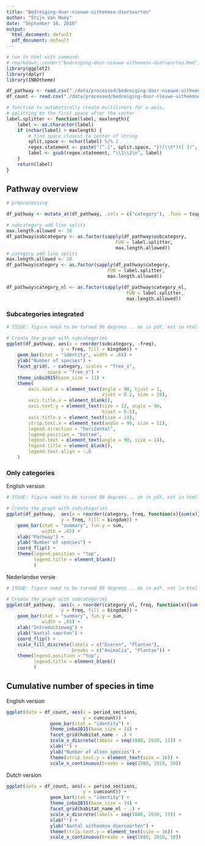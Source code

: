```yaml
---
title: "Bedreiging-door-nieuwe-uitheemse-diersoorten"
author: "Stijn Van Hoey"
date: "September 16, 2016"
output:
  html_document: default
  pdf_document: default
---
```


```r
# run to html with command:
# rmarkdown::render("bedreiging-door-nieuwe-uitheemse-diersoorten.Rmd", output_file = "../reports/html/bedreiging-door-nieuwe-uitheemse-diersoorten.html") 
library(ggplot2)
library(dplyr)
library(INBOtheme)

df_pathway <- read.csv("./data/processed/bedreiging-door-nieuwe-uitheemse-diersoorten-1.csv")
df_count <- read.csv("./data/processed/bedreiging-door-nieuwe-uitheemse-diersoorten-2.csv")

# function to automatically create multiliners for x-axis,
# splitting on the first space after the center
label.splitter <- function(label, maxlength){
    label <- as.character(label)
    if (nchar(label) > maxlength) {
        # find space closest to center of string
        split.space <- nchar(label) %/% 2
        regex.statement <- paste("(^.{", split.space, "})(\\S*)([ ])", sep = "")
        label <- gsub(regex.statement, "\\1\\2\n", label)
    }
    return(label)
}
```

## Pathway overview

```r
# preprocessing

df_pathway <- mutate_at(df_pathway, .cols = c("category"), .funs = toupper)

# subcategory add line splits
max.length.allowed <- 30
df_pathway$subcategory <- as.factor(sapply(df_pathway$subcategory,
                                        FUN = label.splitter,
                                        max.length.allowed))
# category add line splits
max.length.allowed <- 20
df_pathway$category <- as.factor(sapply(df_pathway$category,
                                     FUN = label.splitter,
                                     max.length.allowed))

df_pathway$category_nl <- as.factor(sapply(df_pathway$category_nl,
                                            FUN = label.splitter,
                                            max.length.allowed))
```

### Subcategories integrated

```r
# ISSUE: figure need to be turned 90 degrees... ok in pdf, not in html

# Create the graph with subcategories
ggplot(df_pathway, aes(x = reorder(subcategory, -freq),
                    y = freq, fill = kingdom)) +
    geom_bar(stat = "identity", width = .65) +
    ylab("Number of species") +
    facet_grid(. ~ category, scales = "free_x",
               space = "free_x") +
    theme_inbo2015(base_size = 11) +
    theme(
        axis.text.x = element_text(angle = 90, hjust = 1,
                                   vjust = 0.2, size = 10),
        axis.title.x = element_blank(),
        axis.text.y = element_text(size = 12, angle = 90,
                                   hjust = 0.5),
        axis.title.y = element_text(size = 14),
        strip.text.x = element_text(angle = 90, size = 12),
        legend.direction = "horizontal",
        legend.position = "bottom",
        legend.text = element_text(angle = 90, size = 14),
        legend.title = element_blank(),
        legend.text.align = -.6
    )
```

### Only categories

English version
```r
# ISSUE: figure need to be turned 90 degrees... ok in pdf, not in html

# Create the graph with subcategories
ggplot(df_pathway,  aes(x = reorder(category, freq, function(x){sum(x)}),
                    y = freq, fill = kingdom)) +
    geom_bar(stat = "summary", fun.y = sum,
             width = .65) + 
    xlab("Pathway") +
    ylab("Number of species") + 
    coord_flip() +
    theme(legend.position = "top",
          legend.title = element_blank()
          )
```

Nederlandse versie
```r
# ISSUE: figure need to be turned 90 degrees... ok in pdf, not in html

# Create the graph with subcategories
ggplot(df_pathway,  aes(x = reorder(category_nl, freq, function(x){sum(x)}),
                    y = freq, fill = kingdom)) +
    geom_bar(stat = "summary", fun.y = sum,
             width = .65) + 
    xlab("Introductieweg") +
    ylab("Aantal soorten") + 
    coord_flip() +
    scale_fill_discrete(labels = c("Dieren", "Planten"), 
                        breaks = c("Animalia", "Plantae")) + 
    theme(legend.position = "top",
          legend.title = element_blank()
          )
```


## Cumulative number of species in time

English version
```r

ggplot(data = df_count, aes(x = period_sections, 
                            y = cumcount)) +
                geom_bar(stat = "identity") +
                theme_inbo2015(base_size = 14) +
                facet_grid(habitat_name ~ .) +
                scale_x_discrete(labels = seq(1800, 2030, 15)) +
                xlab("") +
                ylab("Number of alien species") +
                theme(strip.text.y = element_text(size = 16)) +
                scale_x_continuous(breaks = seq(1800, 2010, 50))
```

Dutch version
```r

ggplot(data = df_count, aes(x = period_sections, 
                            y = cumcount)) +
                geom_bar(stat = "identity") +
                theme_inbo2015(base_size = 14) +
                facet_grid(habitat_name_nl ~ .) +
                scale_x_discrete(labels = seq(1800, 2030, 15)) +
                xlab("") +
                ylab("Aantal uitheemse diersoorten") +
                theme(strip.text.y = element_text(size = 16)) +
                scale_x_continuous(breaks = seq(1800, 2010, 50))
```





